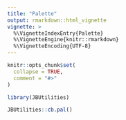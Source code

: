 ```yaml
---
title: "Palette"
output: rmarkdown::html_vignette
vignette: >
  %\VignetteIndexEntry{Palette}
  %\VignetteEngine{knitr::rmarkdown}
  %\VignetteEncoding{UTF-8}
---
```


```r
knitr::opts_chunk$set(
  collapse = TRUE,
  comment = "#>"
)
```

```r
library(JBUtilities)
```


```r
JBUtilities::cb.pal()
```
